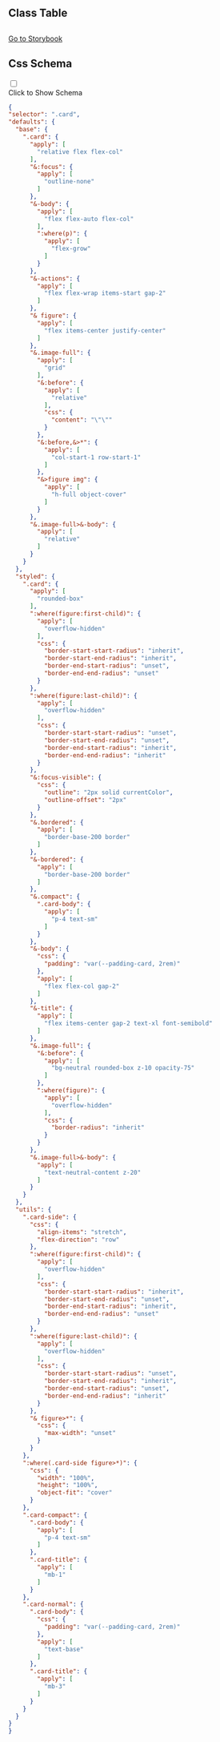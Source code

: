 

## Class Table

<CssTable name="card" />



## 

[Go to Storybook](https://story.ui.icebreaker.top/?path=/docs/data-display-card--docs)

## Css Schema
<div className="collapse">
<input type="checkbox" /> 
<div class="collapse-title px-0">
<span class="btn">Click to Show Schema</span>
</div>
<div class="collapse-content"> 

```json
{
"selector": ".card",
"defaults": {
  "base": {
    ".card": {
      "apply": [
        "relative flex flex-col"
      ],
      "&:focus": {
        "apply": [
          "outline-none"
        ]
      },
      "&-body": {
        "apply": [
          "flex flex-auto flex-col"
        ],
        ":where(p)": {
          "apply": [
            "flex-grow"
          ]
        }
      },
      "&-actions": {
        "apply": [
          "flex flex-wrap items-start gap-2"
        ]
      },
      "& figure": {
        "apply": [
          "flex items-center justify-center"
        ]
      },
      "&.image-full": {
        "apply": [
          "grid"
        ],
        "&:before": {
          "apply": [
            "relative"
          ],
          "css": {
            "content": "\"\""
          }
        },
        "&:before,&>*": {
          "apply": [
            "col-start-1 row-start-1"
          ]
        },
        "&>figure img": {
          "apply": [
            "h-full object-cover"
          ]
        }
      },
      "&.image-full>&-body": {
        "apply": [
          "relative"
        ]
      }
    }
  },
  "styled": {
    ".card": {
      "apply": [
        "rounded-box"
      ],
      ":where(figure:first-child)": {
        "apply": [
          "overflow-hidden"
        ],
        "css": {
          "border-start-start-radius": "inherit",
          "border-start-end-radius": "inherit",
          "border-end-start-radius": "unset",
          "border-end-end-radius": "unset"
        }
      },
      ":where(figure:last-child)": {
        "apply": [
          "overflow-hidden"
        ],
        "css": {
          "border-start-start-radius": "unset",
          "border-start-end-radius": "unset",
          "border-end-start-radius": "inherit",
          "border-end-end-radius": "inherit"
        }
      },
      "&:focus-visible": {
        "css": {
          "outline": "2px solid currentColor",
          "outline-offset": "2px"
        }
      },
      "&.bordered": {
        "apply": [
          "border-base-200 border"
        ]
      },
      "&-bordered": {
        "apply": [
          "border-base-200 border"
        ]
      },
      "&.compact": {
        ".card-body": {
          "apply": [
            "p-4 text-sm"
          ]
        }
      },
      "&-body": {
        "css": {
          "padding": "var(--padding-card, 2rem)"
        },
        "apply": [
          "flex flex-col gap-2"
        ]
      },
      "&-title": {
        "apply": [
          "flex items-center gap-2 text-xl font-semibold"
        ]
      },
      "&.image-full": {
        "&:before": {
          "apply": [
            "bg-neutral rounded-box z-10 opacity-75"
          ]
        },
        ":where(figure)": {
          "apply": [
            "overflow-hidden"
          ],
          "css": {
            "border-radius": "inherit"
          }
        }
      },
      "&.image-full>&-body": {
        "apply": [
          "text-neutral-content z-20"
        ]
      }
    }
  },
  "utils": {
    ".card-side": {
      "css": {
        "align-items": "stretch",
        "flex-direction": "row"
      },
      ":where(figure:first-child)": {
        "apply": [
          "overflow-hidden"
        ],
        "css": {
          "border-start-start-radius": "inherit",
          "border-start-end-radius": "unset",
          "border-end-start-radius": "inherit",
          "border-end-end-radius": "unset"
        }
      },
      ":where(figure:last-child)": {
        "apply": [
          "overflow-hidden"
        ],
        "css": {
          "border-start-start-radius": "unset",
          "border-start-end-radius": "inherit",
          "border-end-start-radius": "unset",
          "border-end-end-radius": "inherit"
        }
      },
      "& figure>*": {
        "css": {
          "max-width": "unset"
        }
      }
    },
    ":where(.card-side figure>*)": {
      "css": {
        "width": "100%",
        "height": "100%",
        "object-fit": "cover"
      }
    },
    ".card-compact": {
      ".card-body": {
        "apply": [
          "p-4 text-sm"
        ]
      },
      ".card-title": {
        "apply": [
          "mb-1"
        ]
      }
    },
    ".card-normal": {
      ".card-body": {
        "css": {
          "padding": "var(--padding-card, 2rem)"
        },
        "apply": [
          "text-base"
        ]
      },
      ".card-title": {
        "apply": [
          "mb-3"
        ]
      }
    }
  }
}
}
```

</div>
</div>
